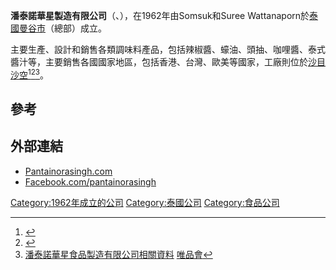 '''潘泰諾華星製造有限公司'''（'''{{lang-th|บริษัท อุตสาหกรรมพันท้ายนรสิงห์ สินค้าพื้นเมือง จำกัด}}'''、'''{{lang-en|Pantainorasingh Manufacturer Co.,Ltd.}}'''），在1962年由Somsuk和Suree Wattanaporn於[[泰國|泰國]][[曼谷市|曼谷市]]（總部）成立。

主要生產、設計和銷售各類調味料產品，包括辣椒醬、蠔油、頭抽、咖哩醬、泰式醬汁等，主要銷售各國國家地區，包括香港、台灣、歐美等國家，工廠則位於[[沙目沙空|沙目沙空]]<ref>{{Cite web |url=http://www.pantainorasingh.com/index.php?name=aboutus |title=潘泰諾華星食品製造有限公司簡介 |access-date=2015-12-27 |archive-date=2019-09-22 |archive-url=https://web.archive.org/web/20190922021423/http://www.pantainorasingh.com/index.php?name=aboutus |dead-url=no }}</ref><ref>{{Cite web |url=http://www.findownersearch.com/owner-pantainorasingh-manufacturer-co-ltd-2405060-company-brands.html |title=潘泰諾華星食品製造有限公司地址相關資料 |access-date=2015-12-27 |archive-date=2019-11-14 |archive-url=https://web.archive.org/web/20191114054559/https://www.findownersearch.com/owner-pantainorasingh-manufacturer-co-ltd-2405060-company-brands.html |dead-url=no }}</ref><ref>[http://brand.vip.com/PANTAINORASINGH/ 潘泰諾華星食品製造有限公司相關資料] {{Wayback|url=http://brand.vip.com/PANTAINORASINGH/ |date=20160305040235 }}[[唯品會|唯品會]]</ref>。

==參考==
{{reflist}}

==外部連結==
*[http://www.pantainorasingh.com/ Pantainorasingh.com] {{Wayback|url=http://www.pantainorasingh.com/ |date=20210128085232 }}
*[https://www.facebook.com/pantainorasingh/ Facebook.com/pantainorasingh] {{Wayback|url=https://www.facebook.com/pantainorasingh/ |date=20140118020809 }}

[[Category:1962年成立的公司|Category:1962年成立的公司]]
[[Category:泰國公司|Category:泰國公司]]
[[Category:食品公司|Category:食品公司]]